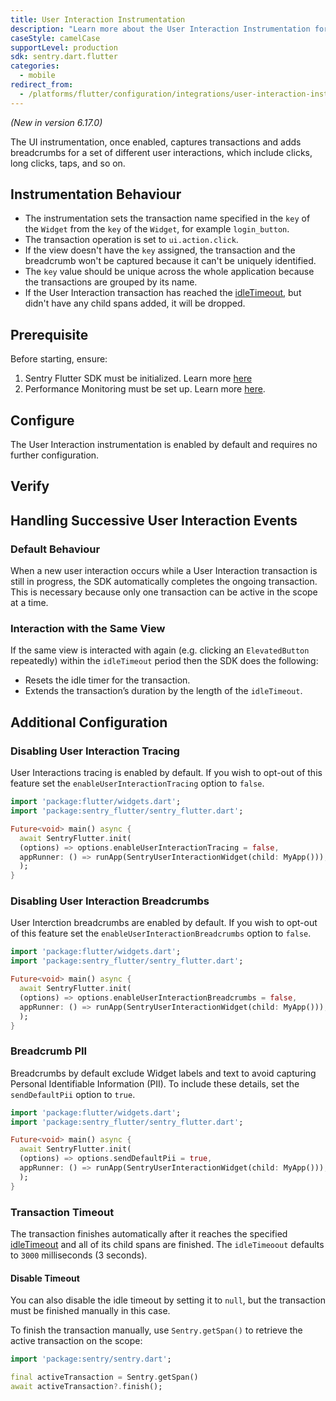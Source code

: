 ```yaml
---
title: User Interaction Instrumentation
description: "Learn more about the User Interaction Instrumentation for the Flutter SDK."
caseStyle: camelCase
supportLevel: production
sdk: sentry.dart.flutter
categories:
  - mobile
redirect_from:
  - /platforms/flutter/configuration/integrations/user-interaction-instrumentation/
---
```


_(New in version 6.17.0)_

The UI instrumentation, once enabled, captures transactions and adds breadcrumbs for a set of different user interactions, which include clicks, long clicks, taps, and so on.

## Instrumentation Behaviour

- The instrumentation sets the transaction name specified in the `key` of the `Widget` from the `key` of the `Widget`, for example `login_button`.
- The transaction operation is set to `ui.action.click`.
- If the view doesn't have the `key` assigned, the transaction and the breadcrumb won't be captured because it can't be uniquely identified.
- The `key` value should be unique across the whole application because the transactions are grouped by its name.
- If the User Interaction transaction has reached the [idleTimeout](/platforms/flutter/configuration/options/#idle-timeout), but didn't have any child spans added, it will be dropped.

## Prerequisite

Before starting, ensure:

1. Sentry Flutter SDK must be initialized. Learn more [here](/platforms/flutter/#configure)
2. Performance Monitoring must be set up. Learn more [here](/platforms/flutter/performance/).

## Configure

The User Interaction instrumentation is enabled by default and requires no further configuration.

## Verify

## Handling Successive User Interaction Events

### Default Behaviour

When a new user interaction occurs while a User Interaction transaction is still in progress, the SDK automatically completes the ongoing transaction.
This is necessary because only one transaction can be active in the scope at a time.

### Interaction with the Same View

If the same view is interacted with again (e.g. clicking an `ElevatedButton` repeatedly) within the `idleTimeout` period then the SDK does the following:

- Resets the idle timer for the transaction.
- Extends the transaction’s duration by the length of the `idleTimeout`.

## Additional Configuration

### Disabling User Interaction Tracing

User Interactions tracing is enabled by default.
If you wish to opt-out of this feature set the `enableUserInteractionTracing` option to `false`.

```dart
import 'package:flutter/widgets.dart';
import 'package:sentry_flutter/sentry_flutter.dart';

Future<void> main() async {
  await SentryFlutter.init(
  (options) => options.enableUserInteractionTracing = false,
  appRunner: () => runApp(SentryUserInteractionWidget(child: MyApp())),
  );
}
```

### Disabling User Interaction Breadcrumbs

User Interction breadcrumbs are enabled by default.
If you wish to opt-out of this feature set the `enableUserInteractionBreadcrumbs` option to `false`.

```dart
import 'package:flutter/widgets.dart';
import 'package:sentry_flutter/sentry_flutter.dart';

Future<void> main() async {
  await SentryFlutter.init(
  (options) => options.enableUserInteractionBreadcrumbs = false,
  appRunner: () => runApp(SentryUserInteractionWidget(child: MyApp())),
  );
}
```

### Breadcrumb PII

Breadcrumbs by default exclude Widget labels and text to avoid capturing Personal Identifiable Information (PII).
To include these details, set the `sendDefaultPii` option to `true`.

```dart
import 'package:flutter/widgets.dart';
import 'package:sentry_flutter/sentry_flutter.dart';

Future<void> main() async {
  await SentryFlutter.init(
  (options) => options.sendDefaultPii = true,
  appRunner: () => runApp(SentryUserInteractionWidget(child: MyApp())),
  );
}
```

### Transaction Timeout

The transaction finishes automatically after it reaches the specified [idleTimeout](/platforms/flutter/configuration/options/#idle-timeout) and all of its child spans are finished.
The `idleTimeoout` defaults to `3000` milliseconds (3 seconds).

#### Disable Timeout

You can also disable the idle timeout by setting it to `null`, but the transaction must be finished manually in this case.

To finish the transaction manually, use `Sentry.getSpan()` to retrieve the active transaction on the scope:

```dart
import 'package:sentry/sentry.dart';

final activeTransaction = Sentry.getSpan()
await activeTransaction?.finish();
```
